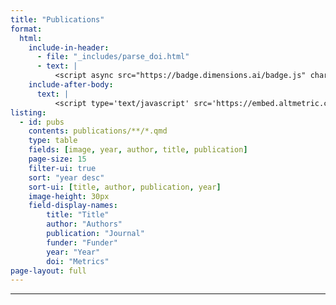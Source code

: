 ```yaml
---
title: "Publications"
format:
  html:
    include-in-header:
      - file: "_includes/parse_doi.html"
      - text: |
          <script async src="https://badge.dimensions.ai/badge.js" charset="utf-8"></script>
    include-after-body: 
      text: |
          <script type='text/javascript' src='https://embed.altmetric.com/assets/embed.js'></script>
listing:
  - id: pubs
    contents: publications/**/*.qmd
    type: table
    fields: [image, year, author, title, publication]
    page-size: 15
    filter-ui: true
    sort: "year desc"
    sort-ui: [title, author, publication, year]
    image-height: 30px
    field-display-names: 
        title: "Title"
        author: "Authors"
        publication: "Journal"
        funder: "Funder"
        year: "Year"
        doi: "Metrics"
page-layout: full
---
```


<hr>

::: {#pubs}
:::